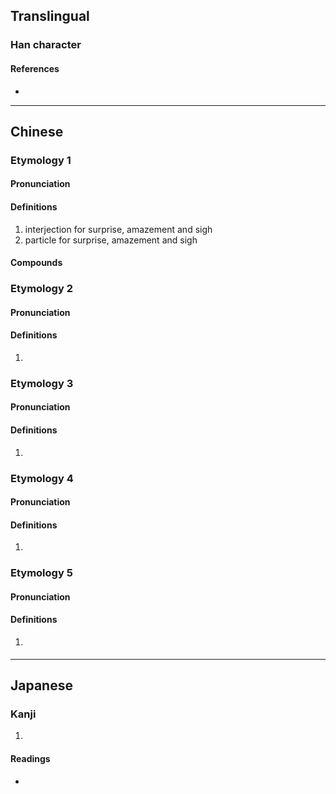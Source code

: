 {{character info/new}}
==Translingual==

===Han character===
{{Han char|rn=30|rad=口|as=03|sn=6|four=|canj=RPD|ids=⿰口也}}

====References====
* {{Han ref|kx=0177.021|dkj=03315|hdz=10584.090|uh=5414|ud=21524}}

----

==Chinese==
{{zh-forms}}

===Etymology 1===

====Pronunciation====
{{zh-pron
|m=yē,tl=y
|c=jaa1
|cat=interj,part
}}

====Definitions====
{{zh-hanzi}}

# interjection for surprise, amazement and sigh
# particle for surprise, amazement and sigh

====Compounds====
{{zh-der|吔吔聲|哎吔}}

===Etymology 2===
{{zh-forms}}

====Pronunciation====
{{zh-pron
|m=yě
|cat=
}}

====Definitions====
{{zh-hanzi}}

# {{n-g|Used in phonetic transcriptions in Buddhist scriptures.}}

===Etymology 3===
{{zh-forms|alt=也}}

====Pronunciation====
{{zh-pron
|c=jaa2
|cat=
}}

====Definitions====
{{zh-hanzi}}

# {{zh-only|威吔}}

===Etymology 4===
{{zh-forms}}

====Pronunciation====
{{zh-pron
|c=jaa4
|cat=
}}

====Definitions====
{{zh-hanzi}}

# {{zh-only|吔吔烏}}

===Etymology 5===
{{zh-forms}}

====Pronunciation====
{{zh-pron
|c=jaak3
|cat=v
}}

====Definitions====
{{zh-hanzi}}

# {{lb|zh|Cantonese|colloquial}} {{zh-alt-form|*吃|to eat}}

----

==Japanese==

===Kanji===
{{ja-kanji|grade=|rs=口03}}

# {{rfdef|ja|sort=口03}}

====Readings====
* {{ja-readings|on=[[せ]] (se)|kun=}}